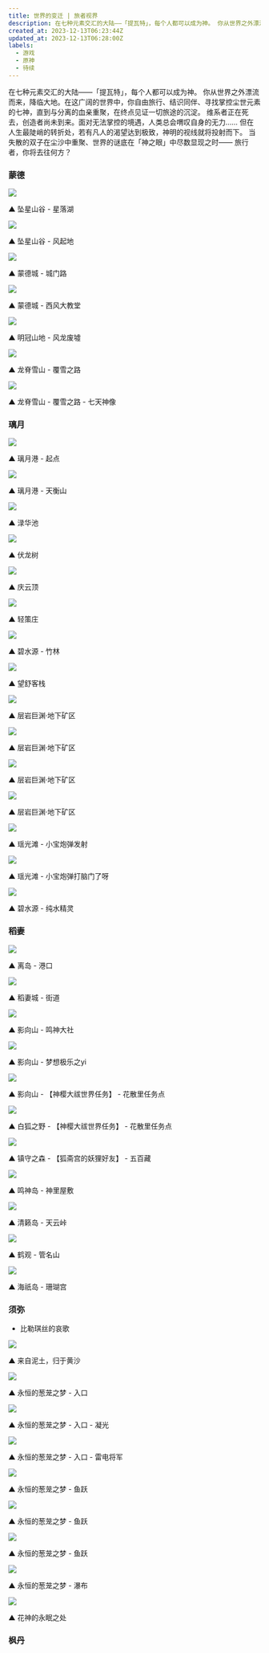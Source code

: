 ```yaml
---
title: 世界的变迁 | 旅者视界
description: 在七种元素交汇的大陆——「提瓦特」，每个人都可以成为神。 你从世界之外漂流而来，降临大地。在这广阔的世界中，你自由旅行、结识同伴、寻找掌控尘世元素的七神，直到与分离的血亲重聚，在终点见证一切旅途的沉淀。 维系者正在死去，创造者尚未到来。面对无法掌控的境遇，人类总会喟叹自身的无力…… 但在人生最陡峭的转折处，若有凡人的渴望达到极致，神明的视线就将投射而下。 当失散的双子在尘沙中重聚、世界的谜底在「神之眼」中尽数显现之时—— 旅行者，你将去往何方？
created_at: 2023-12-13T06:23:44Z
updated_at: 2023-12-13T06:28:00Z
labels:
  - 游戏
  - 原神
  - 待续
---
```


在七种元素交汇的大陆——「提瓦特」，每个人都可以成为神。 你从世界之外漂流而来，降临大地。在这广阔的世界中，你自由旅行、结识同伴、寻找掌控尘世元素的七神，直到与分离的血亲重聚，在终点见证一切旅途的沉淀。 维系者正在死去，创造者尚未到来。面对无法掌控的境遇，人类总会喟叹自身的无力…… 但在人生最陡峭的转折处，若有凡人的渴望达到极致，神明的视线就将投射而下。 当失散的双子在尘沙中重聚、世界的谜底在「神之眼」中尽数显现之时—— 旅行者，你将去往何方？

### 蒙德

![](https://f.pz.al/pzal/2023/12/22/47b74437c917f.png)

<span align="center" className="img-alt block">
  ▲ 坠星山谷 - 星落湖
</span>

![](https://f.pz.al/pzal/2023/12/22/c3b74c53828a9.png)

<span align="center" className="img-alt block">
  ▲ 坠星山谷 - 风起地
</span>

![](https://f.pz.al/pzal/2023/12/22/aa319c4cf8e2c.png)

<span align="center" className="img-alt block">
  ▲ 蒙德城 - 城门路
</span>

![](https://f.pz.al/pzal/2023/12/22/5c3aac4ccc278.png)

<span align="center" className="img-alt block">
  ▲ 蒙德城 - 西风大教堂
</span>

![](https://f.pz.al/pzal/2023/12/22/8246836e47660.png)

<span align="center" className="img-alt block">
  ▲ 明冠山地 - 风龙废墟
</span>

![](https://f.pz.al/pzal/2023/12/22/61284f5b3fc1a.png)

<span align="center" className="img-alt block">
  ▲ 龙脊雪山 - 覆雪之路
</span>

![](https://f.pz.al/pzal/2023/12/22/92825f479c307.png)

<span align="center" className="img-alt block">
  ▲ 龙脊雪山 - 覆雪之路 - 七天神像
</span>

### 璃月

![](https://f.pz.al/pzal/2023/12/22/01dfae0cf0920.png)

<span align="center" className="img-alt block">
  ▲ 璃月港 - 起点
</span>

![](https://f.pz.al/pzal/2023/12/22/02dc83e1aae31.png)

<span align="center" className="img-alt block">
  ▲ 璃月港 - 天衡山
</span>

![](https://f.pz.al/pzal/2023/12/22/c14dead5224ff.png)

<span align="center" className="img-alt block">
  ▲ 渌华池
</span>

![](https://f.pz.al/pzal/2023/12/22/601e58b5e35b6.png)

<span align="center" className="img-alt block">
  ▲ 伏龙树
</span>

![](https://f.pz.al/pzal/2023/12/22/825125f51d04f.png)

<span align="center" className="img-alt block">
  ▲ 庆云顶
</span>

![](https://f.pz.al/pzal/2023/12/22/9f9ab3b14a08b.png)

<span align="center" className="img-alt block">
  ▲ 轻策庄
</span>

![](https://f.pz.al/pzal/2023/12/22/c13ff6429e7a0.png)

<span align="center" className="img-alt block">
  ▲ 碧水源 - 竹林
</span>

![](https://f.pz.al/pzal/2023/12/22/cf83813e63c29.png)

<span align="center" className="img-alt block">
  ▲ 望舒客栈
</span>

![](https://f.pz.al/pzal/2023/12/22/ba77deca1cab8.png)

<span align="center" className="img-alt block">
  ▲ 层岩巨渊·地下矿区
</span>

![](https://f.pz.al/pzal/2023/12/22/98ca6d8f3909d.png)

<span align="center" className="img-alt block">
  ▲ 层岩巨渊·地下矿区
</span>

![](https://f.pz.al/pzal/2023/12/22/abf4aecad0332.png)

<span align="center" className="img-alt block">
  ▲ 层岩巨渊·地下矿区
</span>

![](https://f.pz.al/pzal/2023/12/22/ebc2bb9caad0f.png)

<span align="center" className="img-alt block">
  ▲ 层岩巨渊·地下矿区
</span>

![](https://f.pz.al/pzal/2023/12/22/546a2db2d3d63.png)

<span align="center" className="img-alt block">
  ▲ 瑶光滩 - 小宝炮弹发射
</span>

![](https://f.pz.al/pzal/2023/12/22/940bf543e593f.png)

<span align="center" className="img-alt block">
  ▲ 瑶光滩 - 小宝炮弹打脑门了呀
</span>

![](https://f.pz.al/pzal/2023/12/22/b82a0ecfbef0e.png)

<span align="center" className="img-alt block">
  ▲ 碧水源 - 纯水精灵
</span>

### 稻妻

![](https://f.pz.al/pzal/2023/12/22/3c08dec569a7b.png)

<span align="center" className="img-alt block">
  ▲ 离岛 - 港口
</span>

![](https://f.pz.al/pzal/2023/12/22/d3904729179ef.png)

<span align="center" className="img-alt block">
  ▲ 稻妻城 - 街道
</span>

![](https://f.pz.al/pzal/2023/12/22/c4f33a8e9e627.png)

<span align="center" className="img-alt block">
  ▲ 影向山 - 鸣神大社
</span>

![](https://f.pz.al/pzal/2023/12/22/f173e01b41fee.png)

<span align="center" className="img-alt block">
  ▲ 影向山 - 梦想极乐之yi
</span>

![](https://f.pz.al/pzal/2023/12/22/0ab8d0ca62e18.png)

<span align="center" className="img-alt block">
  ▲ 影向山 - 【神樱大祓世界任务】 - 花散里任务点
</span>

![](https://f.pz.al/pzal/2023/12/22/fb5b9830d47dc.png)

<span align="center" className="img-alt block">
  ▲ 白狐之野 - 【神樱大祓世界任务】 - 花散里任务点
</span>

![](https://f.pz.al/pzal/2023/12/22/7217bc15eafab.png)

<span align="center" className="img-alt block">
  ▲ 镇守之森 - 【狐斋宫的妖狸好友】 - 五百藏
</span>

![](https://f.pz.al/pzal/2023/12/22/0155163d78831.png)

<span align="center" className="img-alt block">
  ▲ 鸣神岛 - 神里屋敷
</span>

![](https://f.pz.al/pzal/2023/12/22/e837685594e2a.png)

<span align="center" className="img-alt block">
  ▲ 清籁岛 - 天云峠
</span>

![](https://f.pz.al/pzal/2023/12/22/902e7b2262cb4.png)

<span align="center" className="img-alt block">
  ▲ 鹤观 - 管名山
</span>

![](https://f.pz.al/pzal/2023/12/22/c82e620e303aa.png)

<span align="center" className="img-alt block">
  ▲ 海祇岛 - 珊瑚宫
</span>

### 须弥

- 比勒琪丝的哀歌

![](https://f.pz.al/pzal/2023/12/13/a100ecff2f32d.png)

<span align="center" className="img-alt block">
  ▲ 来自泥土，归于黄沙
</span>

![](https://f.pz.al/pzal/2023/12/13/a085af631eb74.png)

<span align="center" className="img-alt block">
  ▲ 永恒的葱茏之梦 - 入口
</span>

![](https://f.pz.al/pzal/2023/12/13/1cb52f736d2d4.png)

<span align="center" className="img-alt block">
  ▲ 永恒的葱茏之梦 - 入口 - 凝光
</span>

![](https://f.pz.al/pzal/2023/12/13/f39ca95eae9b9.png)

<span align="center" className="img-alt block">
  ▲ 永恒的葱茏之梦 - 入口 - 雷电将军
</span>

![](https://f.pz.al/pzal/2023/12/13/2857ce4c0f3df.png)

<span align="center" className="img-alt block">
  ▲ 永恒的葱茏之梦 - 鱼跃
</span>

![](https://f.pz.al/pzal/2023/12/13/4572d9c08623e.png)

<span align="center" className="img-alt block">
  ▲ 永恒的葱茏之梦 - 鱼跃
</span>

![](https://f.pz.al/pzal/2023/12/13/446b85ccbfed2.png)

<span align="center" className="img-alt block">
  ▲ 永恒的葱茏之梦 - 鱼跃
</span>

![](https://f.pz.al/pzal/2023/12/13/949c602d07c2a.png)

<span align="center" className="img-alt block">
  ▲ 永恒的葱茏之梦 - 瀑布
</span>

![](https://f.pz.al/pzal/2023/12/13/b353cc4a669cd.png)

<span align="center" className="img-alt block">
  ▲ 花神的永眠之处
</span>

### 枫丹
